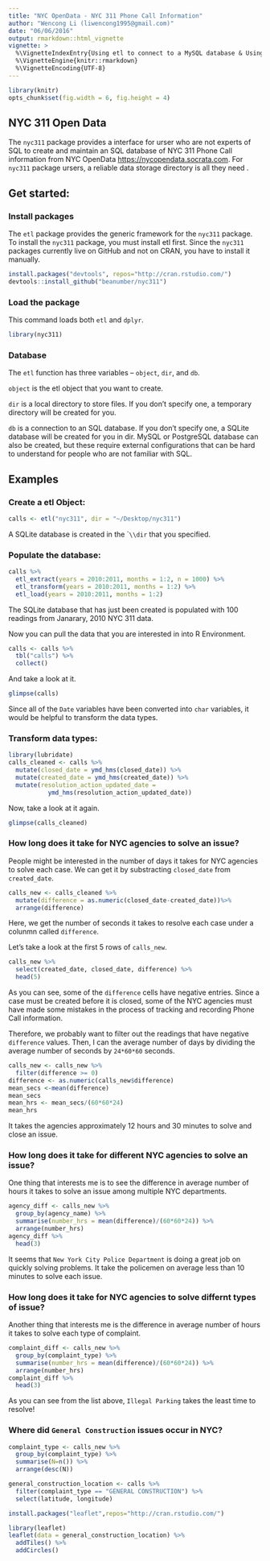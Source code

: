 ```yaml
---
title: "NYC OpenData - NYC 311 Phone Call Information"
author: "Wencong Li (liwencong1995@gmail.com)"
date: "06/06/2016"
output: rmarkdown::html_vignette
vignette: >
  %\VignetteIndexEntry{Using etl to connect to a MySQL database & Using NYC311 data}
  %\VignetteEngine{knitr::rmarkdown}
  %\VignetteEncoding{UTF-8}
---
```


```r
library(knitr)
opts_chunk$set(fig.width = 6, fig.height = 4)
```


## NYC 311 Open Data 

The `nyc311` package provides a interface for urser who are not experts of SQL to create and maintain an SQL database of NYC 311 Phone Call information from NYC OpenData <https://nycopendata.socrata.com>. For `nyc311` package ursers, a reliable data storage directory is all they need . 

## Get started:
### Install packages
The `etl` package provides the generic framework for the `nyc311` package. To install the `nyc311` package, you must install etl first. Since the `nyc311`  packages currently live on GitHub and not on CRAN, you have to install it manually.

```r
install.packages("devtools", repos="http://cran.rstudio.com/")
devtools::install_github("beanumber/nyc311")
```

### Load the package
This command loads both `etl` and `dplyr`.
```r
library(nyc311)
```

### Database
The `etl` function has three variables -- `object`, `dir`, and `db`.

`object` is the etl object that you want to create. 

`dir` is a local directory to store files. If you don't specify one, a temporary directory will be created for you.

`db` is a connection to an SQL database. If you don't specify one, a SQLite database will be created for you in dir. MySQL or PostgreSQL database can also be created, but these require external configurations that can be hard to understand for people who are not familiar with SQL. 

## Examples
### Create a etl Object:
```r
calls <- etl("nyc311", dir = "~/Desktop/nyc311")
```
A SQLite database is created in the ``\\dir` that you specified. 

### Populate the database:
```r
calls %>%
  etl_extract(years = 2010:2011, months = 1:2, n = 1000) %>%
  etl_transform(years = 2010:2011, months = 1:2) %>%
  etl_load(years = 2010:2011, months = 1:2)
```
The SQLite database that has just been created is populated with 100 readings from Janarary, 2010 NYC 311 data.

Now you can pull the data that you are interested in into R Environment.
```r
calls <- calls %>%
  tbl("calls") %>%
  collect()
```

And take a look at it.
```r
glimpse(calls)
```
Since all of the `Date` variables have been converted into `char` variables, it would be helpful to transform the data types.

### Transform data types:
```r
library(lubridate)
calls_cleaned <- calls %>%
  mutate(closed_date = ymd_hms(closed_date)) %>%
  mutate(created_date = ymd_hms(created_date)) %>%
  mutate(resolution_action_updated_date =
           ymd_hms(resolution_action_updated_date))
```

Now, take a look at it again.
```r
glimpse(calls_cleaned)
```

### How long does it take for NYC agencies to solve an issue?
People might be interested in the number of days it takes for NYC agencies to solve each case. We can get it by substracting `closed_date` from `created_date`.
```r
calls_new <- calls_cleaned %>%
  mutate(difference = as.numeric(closed_date-created_date))%>%
  arrange(difference)
```
Here, we get the number of seconds it takes to resolve each case under a colunmn called `difference`.

Let's take a look at the first 5 rows of `calls_new`. 
```r
calls_new %>%
  select(created_date, closed_date, difference) %>%
  head(5)
```
As you can see, some of the `difference` cells have negative entries. Since a case must be created before it is closed, some of the NYC agencies must have made some mistakes in the process of tracking and recording Phone Call information.

Therefore, we probably want to filter out the readings that have negative `difference` values. Then, I can the average number of days by dividing the average number of seconds by `24*60*60` seconds.
```r
calls_new <- calls_new %>%
  filter(difference >= 0)
difference <- as.numeric(calls_new$difference)
mean_secs <-mean(difference)
mean_secs
mean_hrs <- mean_secs/(60*60*24) 
mean_hrs
```
It takes the agencies approximately 12 hours and 30 minutes to solve and close an issue.

### How long does it take for different NYC agencies to solve an issue?
One thing that interests me is to see the difference in average number of hours it takes to solve an issue among multiple NYC departments.
```r
agency_diff <- calls_new %>%
  group_by(agency_name) %>%
  summarise(number_hrs = mean(difference)/(60*60*24)) %>%
  arrange(number_hrs) 
agency_diff %>%
  head(3)
```
It seems that `New York City Police Department` is doing a great job on quickly solving problems. It take the policemen on average less than 10 minutes to solve each issue.

### How long does it take for NYC agencies to solve differnt types of issue?
Another thing that interests me is the difference in average number of hours it takes to solve each type of complaint. 
```r
complaint_diff <- calls_new %>%
  group_by(complaint_type) %>%
  summarise(number_hrs = mean(difference)/(60*60*24)) %>%
  arrange(number_hrs) 
complaint_diff %>%
  head(3)
```
As you can see from the list above, `Illegal Parking` takes the least time to resolve!

### Where did `General Construction` issues occur in NYC?
```r
complaint_type <- calls_new %>%
  group_by(complaint_type) %>%
  summarise(N=n()) %>%
  arrange(desc(N)) 

general_construction_location <- calls %>%
  filter(complaint_type == "GENERAL CONSTRUCTION") %>%
  select(latitude, longitude)
```

```r
install.packages("leaflet",repos="http://cran.rstudio.com/")
```

```r
library(leaflet)
leaflet(data = general_construction_location) %>% 
  addTiles() %>%
  addCircles()
```

